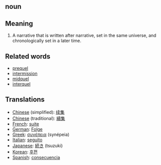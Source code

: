 == noun ==

== Meaning ==

# A narrative that is written after narrative, set in the same universe, and chronologically set in a later time.

== Related words ==

* [[prequel]]
* [[intermission]]
* [[midquel]]
* [[interquel]]

== Translations ==

*[[Chinese]] (simplified): [[续集]]
*[[Chinese]] (traditional): [[續集]]
*[[French]]: [[suite]]
*[[German]]: [[Folge]]
*[[Greek]]: [[συνέπεια]] (synépeia)
*[[Italian]]: [[seguito]]
*[[Japanese]]: [[続き]] (tsuzuki)
*[[Korean]]: [[후편]]
*[[Spanish]]: [[consecuencia]]